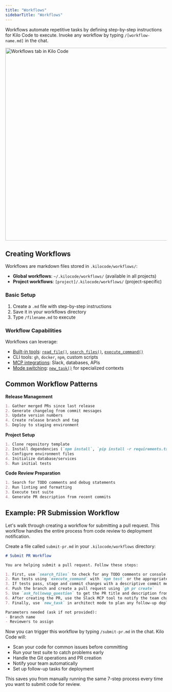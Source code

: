 ```yaml
---
title: "Workflows"
sidebarTitle: "Workflows"
---
```


Workflows automate repetitive tasks by defining step-by-step instructions for Kilo Code to execute. Invoke any workflow by typing `/[workflow-name.md]` in the chat.

<img src="/docs/img/slash-commands/workflows.png" alt="Workflows tab in Kilo Code" width="600" />

## Creating Workflows

Workflows are markdown files stored in `.kilocode/workflows/`:
- **Global workflows**: `~/.kilocode/workflows/` (available in all projects)
- **Project workflows**: `[project]/.kilocode/workflows/` (project-specific)

### Basic Setup

1. Create a `.md` file with step-by-step instructions
2. Save it in your workflows directory
3. Type `/filename.md` to execute

### Workflow Capabilities

Workflows can leverage:
- [Built-in tools](/features/tools/tool-use-overview): [`read_file()`](/features/tools/read-file), [`search_files()`](/features/tools/search-files), [`execute_command()`](/features/tools/execute-command)
- CLI tools: `gh`, `docker`, `npm`, custom scripts
- [MCP integrations](/features/mcp/overview): Slack, databases, APIs
- [Mode switching](/basic-usage/using-modes): [`new_task()`](/features/tools/new-task) for specialized contexts

## Common Workflow Patterns

**Release Management**
```markdown
1. Gather merged PRs since last release
2. Generate changelog from commit messages
3. Update version numbers
4. Create release branch and tag
5. Deploy to staging environment
```

**Project Setup**
```markdown
1. Clone repository template
2. Install dependencies (`npm install`, `pip install -r requirements.txt`)
3. Configure environment files
4. Initialize database/services
5. Run initial tests
```

**Code Review Preparation**
```markdown
1. Search for TODO comments and debug statements
2. Run linting and formatting
3. Execute test suite
4. Generate PR description from recent commits
```

## Example: PR Submission Workflow

Let's walk through creating a workflow for submitting a pull request. This workflow handles the entire process from code review to deployment notification.

Create a file called `submit-pr.md` in your `.kilocode/workflows` directory:

```markdown
# Submit PR Workflow

You are helping submit a pull request. Follow these steps:

1. First, use `search_files` to check for any TODO comments or console.log statements that shouldn't be committed
2. Run tests using `execute_command` with `npm test` or the appropriate test command
3. If tests pass, stage and commit changes with a descriptive commit message
4. Push the branch and create a pull request using `gh pr create`
5. Use `ask_followup_question` to get the PR title and description from the user
6. After creating the PR, use the Slack MCP tool to notify the team channel
7. Finally, use `new_task` in architect mode to plan any follow-up deployment steps

Parameters needed (ask if not provided):
- Branch name
- Reviewers to assign
```

Now you can trigger this workflow by typing `/submit-pr.md` in the chat. Kilo Code will:

- Scan your code for common issues before committing
- Run your test suite to catch problems early
- Handle the Git operations and PR creation
- Notify your team automatically
- Set up follow-up tasks for deployment

This saves you from manually running the same 7-step process every time you want to submit code for review.
